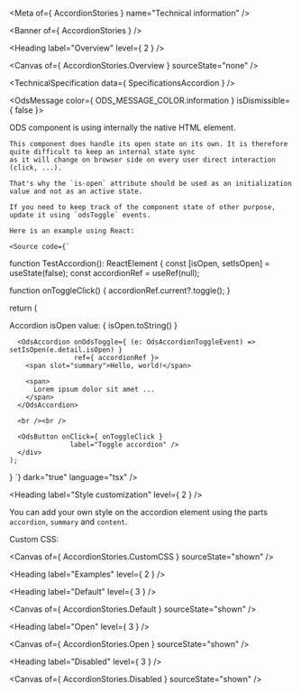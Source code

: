 
<Meta of={ AccordionStories } name="Technical information" />

<Banner of={ AccordionStories } />

<Heading label="Overview" level={ 2 } />

<Canvas of={ AccordionStories.Overview } sourceState="none" />

<TechnicalSpecification data={ SpecificationsAccordion } />

<OdsMessage color={ ODS_MESSAGE_COLOR.information }
            isDismissible={ false }>
  <div>
    ODS component is using internally the native <OdsLink href="https://developer.mozilla.org/en-US/docs/Web/HTML/Element/details" label="<details>" target="_blank" /> HTML element.

    This component does handle its open state on its own. It is therefore quite difficult to keep an internal state sync
    as it will change on browser side on every user direct interaction (click, ...).

    That's why the `is-open` attribute should be used as an initialization value and not as an active state.

    If you need to keep track of the component state of other purpose, update it using `odsToggle` events.

    Here is an example using React:

    <Source code={`

function TestAccordion(): ReactElement {
  const [isOpen, setIsOpen] = useState(false);
  const accordionRef = useRef<HTMLOdsAccordionElement>(null);

  function onToggleClick() {
    accordionRef.current?.toggle();
  }

  return (
    <div>
      <p>
        Accordion isOpen value: { isOpen.toString() }
      </p>

      <OdsAccordion onOdsToggle={ (e: OdsAccordionToggleEvent) => setIsOpen(e.detail.isOpen) }
                    ref={ accordionRef }>
        <span slot="summary">Hello, world!</span>

        <span>
          Lorem ipsum dolor sit amet ...
        </span>
      </OdsAccordion>

      <br /><br />

      <OdsButton onClick={ onToggleClick }
                   label="Toggle accordion" />
      </div>
    );
  }
`}
            dark="true"
            language="tsx" />
  </div>
</OdsMessage>

<Heading label="Style customization" level={ 2 } />

You can add your own style on the accordion element using the parts `accordion`, `summary` and `content`.

Custom CSS:

<Canvas of={ AccordionStories.CustomCSS } sourceState="shown" />

<Heading label="Examples" level={ 2 } />

<Heading label="Default" level={ 3 } />

<Canvas of={ AccordionStories.Default } sourceState="shown" />

<Heading label="Open" level={ 3 } />

<Canvas of={ AccordionStories.Open } sourceState="shown" />

<Heading label="Disabled" level={ 3 } />

<Canvas of={ AccordionStories.Disabled } sourceState="shown" />

